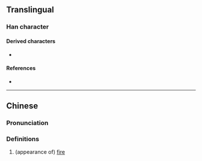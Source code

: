 {{character info}}
==Translingual==

===Han character===
{{Han char|rn=86|rad=火|as=08|sn=12|four=77809|canj=ANF|ids=⿵門火}}

====Derived characters====
* {{l|mul|[[𨴙]]}}

====References====
* {{Han ref|kx=0673.150|dkj=19102|hdz=74291.020|uh=711B|ud=28955|bh=DA65|bd=55909}}

----

==Chinese==
{{zh-forms|s=𬮟}}

===Pronunciation===
{{zh-pron
|m=lìn
|c=leon6
|mc=
|oc=
|ma=
|cat=a
}}

===Definitions===
{{zh-hanzi}}

# (appearance of) [[fire]]
